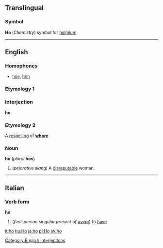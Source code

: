 ==Translingual==
===Symbol===
'''Ho'''
(''Chemistry'') symbol for [[holmium]]

----
==English==
===Homophones===
*[[hoe]], [[hoh]]

===Etymology 1===
===Interjection===
'''ho'''

===Etymology 2===
A [[respelling]] of '''[[whore]]'''

===Noun===
'''ho''' (''plural'' '''hos''')

#(''pejorative slang'') A [[disreputable]] woman.
----

==Italian==
===Verb form===
'''ho''' 

# (''first-person singular present of [[avere]]'') (I) [[have]]

[[Category:English interjections]]

[[it:ho]]
[[hu:Ho]]
[[ja:ho]]
[[pl:Ho]]
[[sv:ho]]